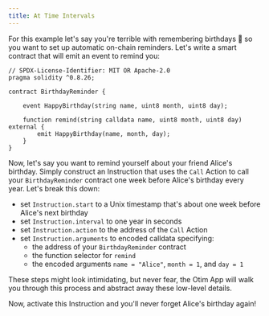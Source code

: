 ```yaml
---
title: At Time Intervals
---
```


For this example let's say you're terrible with remembering birthdays :grimacing: so you want to set up automatic on-chain reminders. Let's write a smart contract that will emit an event to remind you:

```solidity
// SPDX-License-Identifier: MIT OR Apache-2.0
pragma solidity ^0.8.26;

contract BirthdayReminder {

    event HappyBirthday(string name, uint8 month, uint8 day);

    function remind(string calldata name, uint8 month, uint8 day) external {
        emit HappyBirthday(name, month, day);
    }
}
```

Now, let's say you want to remind yourself about your friend Alice's birthday. Simply construct an Instruction that uses the `Call` Action to call your `BirthdayReminder` contract one week before Alice's birthday every year. Let's break this down:

- set `Instruction.start` to a Unix timestamp that's about one week before Alice's next birthday
- set `Instruction.interval` to one year in seconds
- set `Instruction.action` to the address of the `Call` Action
- set `Instruction.arguments` to encoded calldata specifying:
  - the address of your `BirthdayReminder` contract
  - the function selector for `remind`
  - the encoded arguments `name = "Alice"`, `month = 1`, and `day = 1`

These steps might look intimidating, but never fear, the Otim App will walk you through this process and abstract away these low-level details.

Now, activate this Instruction and you'll never forget Alice's birthday again!
